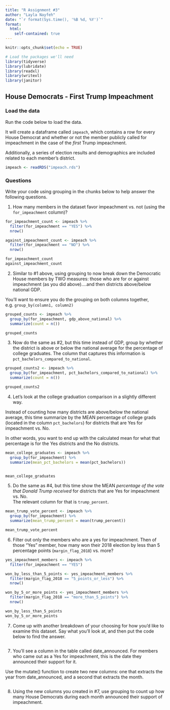 ```yaml
---
title: "R Assignment #3"
author: "Layla Nayfeh"
date: "`r format(Sys.time(), '%B %d, %Y')`"
format:
  html:
    self-contained: true
---
```


```r
knitr::opts_chunk$set(echo = TRUE)

# Load the packages we'll need
library(tidyverse)
library(lubridate)
library(readxl)
library(writexl)
library(janitor)

```

## House Democrats - First Trump Impeachment

### Load the data

Run the code below to load the data.

It will create a dataframe called `impeach`, which contains a row for every House Democrat and whether or not the member publicly called for impeachment in the case of the *first* Trump impeachment.

Additionally, a series of election results and demographics are included related to each member's district.

```r

impeach <- readRDS("impeach.rds")


```

### Questions

Write your code using grouping in the chunks below to help answer the following questions.

1)  How many members in the dataset favor impeachment vs. not (using the `for_impeachment` column)?

```r

for_impeachment_count <- impeach %>%
  filter(for_impeachment == "YES") %>%
  nrow()

against_impeachment_count <- impeach %>%
  filter(for_impeachment == "NO") %>%
  nrow()

for_impeachment_count
against_impeachment_count

```

2)  Similar to #1 above, using grouping to now break down the Democratic House members by TWO measures: those who are for or against impeachment (as you did above)....and then districts above/below national GDP.  
  
You'll want to ensure you do the grouping on both columns together, e.g. `group_by(column1, column2)`

```r


grouped_counts <- impeach %>%
  group_by(for_impeachment, gdp_above_national) %>%
  summarize(count = n())

grouped_counts


```

3)  Now do the same as #2, but this time instead of GDP, group by whether the district is above or below the national average for the percentage of college graduates. The column that captures this information is `pct_bachelors_compared_to_national`.

```r


grouped_counts2 <- impeach %>%
  group_by(for_impeachment, pct_bachelors_compared_to_national) %>%
  summarize(count = n())

grouped_counts2 


```

4)  Let's look at the college graduation comparison in a slightly different way.  
  
Instead of counting how many districts are above/below the national average, this time summarize by the MEAN percentage of college grads (located in the column `pct_bachelors`) for districts that are Yes for impeachment vs. No.  
  
In other words, you want to end up with the calculated mean for what that percentage is for the Yes districts and the No districts.

```r

mean_college_graduates <- impeach %>%
  group_by(for_impeachment) %>%
  summarize(mean_pct_bachelors = mean(pct_bachelors))


mean_college_graduates


```

5)  Do the same as #4, but this time show the MEAN *percentage of the vote that Donald Trump received* for districts that are Yes for impeachment vs. No.  
The relevant column for that is `trump_percent`.

```r


mean_trump_vote_percent <- impeach %>%
  group_by(for_impeachment) %>%
  summarize(mean_trump_percent = mean(trump_percent))

mean_trump_vote_percent


```

6)  Filter out only the members who are a yes for impeachment. Then of those "Yes" member, how many won their 2018 election by less than 5 percentage points (`margin_flag_2018`) vs. more?

```r

yes_impeachment_members <- impeach %>%
  filter(for_impeachment == "YES")

won_by_less_than_5_points <- yes_impeachment_members %>%
  filter(margin_flag_2018 == "5_points_or_less") %>%
  nrow()

won_by_5_or_more_points <- yes_impeachment_members %>%
  filter(margin_flag_2018 == "more_than_5_points") %>%
  nrow()

won_by_less_than_5_points
won_by_5_or_more_points

```

7)  Come up with another breakdown of your choosing for how you'd like to examine this dataset. Say what you'll look at, and then put the code below to find the answer.

```r

  







```

7)  You'll see a column in the table called date_announced. For members who came out as a Yes for impeachment, this is the date they announced their support for it.  
  
Use the mutate() function to create two new columns: one that extracts the year from date_announced, and a second that extracts the month.

```r

  







```

8) Using the new columns you created in #7, use grouping to count up how many House Democrats during each month announced their support of impeachment.

```r

  







```



